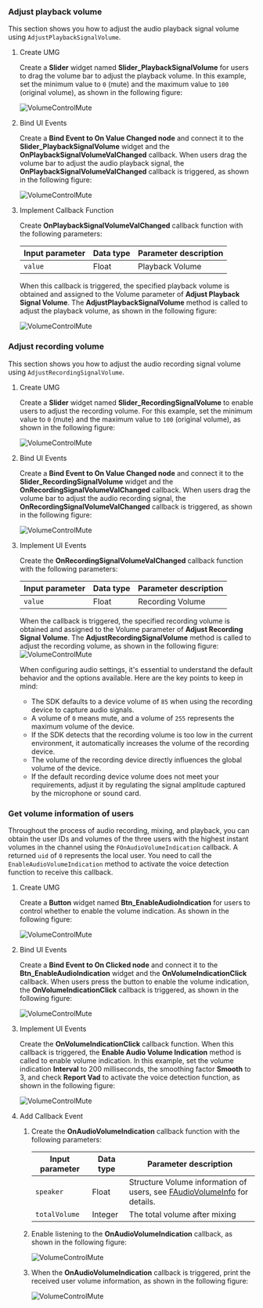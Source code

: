 <PlatformWrapper platform="blueprint">

### Adjust playback volume

This section shows you how to adjust the audio playback signal volume using `AdjustPlaybackSignalVolume`.

1. Create UMG

    Create a **Slider** widget named **Slider_PlaybackSignalVolume** for users to drag the volume bar to adjust the playback volume. In this example, set the minimum value to `0` (mute) and the maximum value to `100` (original volume), as shown in the following figure:

    ![VolumeControlMute](/images/video-sdk/volume-control-mute-implementation-blueprint-1.png)

1. Bind UI Events

    Create a **Bind Event to On Value Changed node** and connect it to the **Slider_PlaybackSignalVolume** widget and the **OnPlaybackSignalVolumeValChanged** callback. When users drag the volume bar to adjust the audio playback signal, the **OnPlaybackSignalVolumeValChanged** callback is triggered, as shown in the following figure:
    
    ![VolumeControlMute](/images/video-sdk/volume-control-mute-implementation-blueprint-2.png)

1. Implement Callback Function

    Create **OnPlaybackSignalVolumeValChanged** callback function with the following parameters:

    | Input parameter | Data type | Parameter description |
    | -------- | ------------- | ------------ |
    | `value` | Float | Playback Volume |

    When this callback is triggered, the specified playback volume is obtained and assigned to the Volume parameter of **Adjust Playback Signal Volume**. The **AdjustPlaybackSignalVolume** method is called to adjust the playback volume, as shown in the following figure:
    
    ![VolumeControlMute](/images/video-sdk/volume-control-mute-implementation-blueprint-3.png)

### Adjust recording volume

This section shows you how to adjust the audio recording signal volume using `AdjustRecordingSignalVolume`.

1. Create UMG

    Create a **Slider** widget named **Slider_RecordingSignalVolume** to enable users to adjust the recording volume. For this example, set the minimum value to `0` (mute) and the maximum value to `100` (original volume), as shown in the following figure:
    
    ![VolumeControlMute](/images/video-sdk/volume-control-mute-implementation-blueprint-4.png)

1. Bind UI Events

    Create a **Bind Event to On Value Changed node** and connect it to the **Slider_RecordingSignalVolume** widget and the **OnRecordingSignalVolumeValChanged** callback. When users drag the volume bar to adjust the audio recording signal, the **OnRecordingSignalVolumeValChanged** callback is triggered, as shown in the following figure:

    ![VolumeControlMute](/images/video-sdk/volume-control-mute-implementation-blueprint-5.png)

3. Implement UI Events

    Create the **OnRecordingSignalVolumeValChanged** callback function with the following parameters:

    | Input parameter | Data type | Parameter description |
    | -------- | ------------- | ------------ |
    | `value` | Float | Recording Volume |

    When the callback is triggered, the specified recording volume is obtained and assigned to the Volume parameter of **Adjust Recording Signal Volume**. The **AdjustRecordingSignalVolume** method is called to adjust the recording volume, as shown in the following figure:
    ![VolumeControlMute](/images/video-sdk/volume-control-mute-implementation-blueprint-6.png)

    When configuring audio settings, it's essential to understand the default behavior and the options available. Here are the key points to keep in mind:

    * The SDK defaults to a device volume of `85` when using the recording device to capture audio signals.
    * A volume of `0` means mute, and a volume of `255` represents the maximum volume of the device.
    * If the SDK detects that the recording volume is too low in the current environment, it automatically increases the volume of the recording device.
    * The volume of the recording device directly influences the global volume of the device.
    * If the default recording device volume does not meet your requirements, adjust it by regulating the signal amplitude captured by the microphone or sound card.

### Get volume information of users​

Throughout the process of audio recording, mixing, and playback, you can obtain the user IDs and volumes of the three users with the highest instant volumes in the channel using the `FOnAudioVolumeIndication` callback. A returned `uid` of `0` represents the local user. You need to call the `EnableAudioVolumeIndication` method to activate the voice detection function to receive this callback.

1. Create UMG

    Create a **Button** widget named **Btn_EnableAudioIndication** for users to control whether to enable the volume indication. As shown in the following figure:

    ![VolumeControlMute](/images/video-sdk/volume-control-mute-implementation-blueprint-7.png)

1. Bind UI Events

    Create a **Bind Event to On Clicked node** and connect it to the **Btn_EnableAudioIndication** widget and the **OnVolumeIndicationClick** callback. When users press the button to enable the volume indication, the **OnVolumeIndicationClick** callback is triggered, as shown in the following figure:

    ![VolumeControlMute](/images/video-sdk/volume-control-mute-implementation-blueprint-8.png)

1. Implement UI Events

    Create the **OnVolumeIndicationClick** callback function. When this callback is triggered, the **Enable Audio Volume Indication** method is called to enable volume indication. In this example, set the volume indication **Interval** to 200 milliseconds, the smoothing factor **Smooth** to 3, and check **Report Vad** to activate the voice detection function, as shown in the following figure:
    
    ![VolumeControlMute](/images/video-sdk/volume-control-mute-implementation-blueprint-9.png)

4. Add Callback Event

    1. Create the **OnAudioVolumeIndication** callback function with the following parameters:
    
        | Input parameter | Data type | Parameter description |
        | -------- | ------------- | ------------ |
        | `speaker` | Float | Structure Volume information of users, see [FAudioVolumeInfo](https://api-ref.agora.io/en/video-sdk/blueprint/4.x/API/class_irtcengineeventhandler.html#callback_irtcengineeventhandler_onaudiovolumeindication) for details. |
        | `totalVolume` | Integer | The total volume after mixing |


    1. Enable listening to the **OnAudioVolumeIndication** callback, as shown in the following figure:
    
        ![VolumeControlMute](/images/video-sdk/volume-control-mute-implementation-blueprint-10.png)

    1. When the **OnAudioVolumeIndication** callback is triggered, print the received user volume information, as shown in the following figure:
    
        ![VolumeControlMute](/images/video-sdk/volume-control-mute-implementation-blueprint-11.png)

</PlatformWrapper>